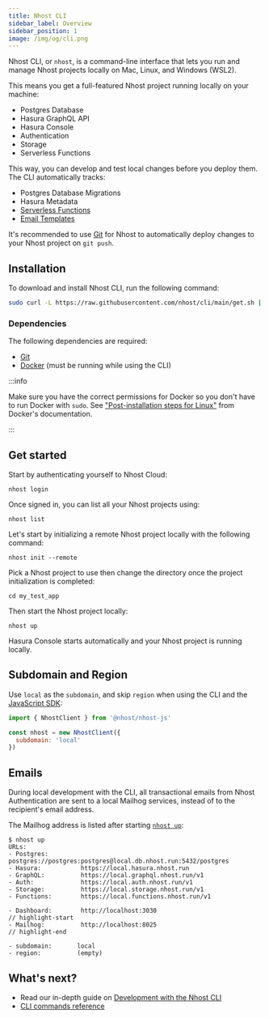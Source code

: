 ```yaml
---
title: Nhost CLI
sidebar_label: Overview
sidebar_position: 1
image: /img/og/cli.png
---
```



Nhost CLI, or `nhost`, is a command-line interface that lets you run and manage Nhost projects locally on Mac, Linux, and Windows (WSL2).

This means you get a full-featured Nhost project running locally on your machine:

- Postgres Database
- Hasura GraphQL API
- Hasura Console
- Authentication
- Storage
- Serverless Functions

This way, you can develop and test local changes before you deploy them. The CLI automatically tracks:

- Postgres Database Migrations
- Hasura Metadata
- [Serverless Functions](/serverless-functions)
- [Email Templates](/authentication/email-templates)

It's recommended to use [Git](/platform/git) for Nhost to automatically deploy changes to your Nhost project on `git push`.

## Installation

To download and install Nhost CLI, run the following command:

```bash
sudo curl -L https://raw.githubusercontent.com/nhost/cli/main/get.sh | bash
```

### Dependencies

The following dependencies are required:

- [Git](https://git-scm.com/downloads)
- [Docker](https://www.docker.com/get-started) (must be running while using the CLI)

:::info

Make sure you have the correct permissions for Docker so you don't have to run Docker with `sudo`. See ["Post-installation steps for Linux"](https://docs.docker.com/engine/install/linux-postinstall/) from Docker's documentation.

:::

## Get started

Start by authenticating yourself to Nhost Cloud:

```
nhost login
```

Once signed in, you can list all your Nhost projects using:

```
nhost list
```

Let's start by initializing a remote Nhost project locally with the following command:

```
nhost init --remote
```

Pick a Nhost project to use then change the directory once the project initialization is completed:

```
cd my_test_app
```

Then start the Nhost project locally:

```
nhost up
```

Hasura Console starts automatically and your Nhost project is running locally.

## Subdomain and Region

Use `local` as the `subdomain`, and skip `region` when using the CLI and the [JavaScript SDK](/reference/javascript):

```js
import { NhostClient } from '@nhost/nhost-js'

const nhost = new NhostClient({
  subdomain: 'local'
})
```

## Emails

During local development with the CLI, all transactional emails from Nhost Authentication are sent to a local Mailhog services, instead of to the recipient's email address.

The Mailhog address is listed after starting [`nhost up`](/reference/cli/up):

```
$ nhost up
URLs:
- Postgres:         postgres://postgres:postgres@local.db.nhost.run:5432/postgres
- Hasura:           https://local.hasura.nhost.run
- GraphQL:          https://local.graphql.nhost.run/v1
- Auth:             https://local.auth.nhost.run/v1
- Storage:          https://local.storage.nhost.run/v1
- Functions:        https://local.functions.nhost.run/v1

- Dashboard:        http://localhost:3030
// highlight-start
- Mailhog:          http://localhost:8025
// highlight-end

- subdomain:       local
- region:          (empty)
```

## What's next?

- Read our in-depth guide on [Development with the Nhost CLI](/cli/local-development)
- [CLI commands reference](/reference/cli)
